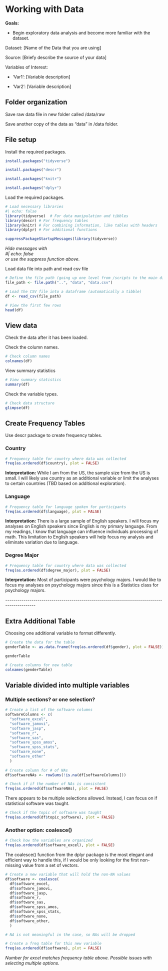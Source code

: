# Working with Data

**Goals:**

-   Begin exploratory data analysis and become more familiar with the dataset.

Dataset: \[Name of the Data that you are using\]

Source: \[Briefy describe the source of your data\]

Variables of Interest:

-   'Var1': \[Variable description\]

-   'Var2': \[Variable description\]

## Folder organization

Save raw data file in new folder called /data/raw

Save another copy of the data as "data" in /data folder.

## File setup

Install the required packages.

```r
install.packages("tidyverse")
```

```r
install.packages("descr")
```

```r
install.packages("knitr")
```

```r
install.packages("dplyr")
```

Load the required packages.

```r
# Load necessary libraries
#| echo: false
library(tidyverse)  # For data manipulation and tibbles
library(descr) # For frequency tables
library(knitr) # For combining information, like tables with headers
library(dplyr) # For additional functions
```

```r
suppressPackageStartupMessages(library(tidyverse))
```

*Hide messages with\
#\| echo: false\
or use the suppress function above.*

Load data file into path and read csv file

```r
# Define the file path (going up one level from /scripts to the main directory)
file_path <- file.path("..", "data", "data.csv")

# Load the CSV file into a dataframe (automatically a tibble)
df <- read_csv(file_path)

# View the first few rows
head(df)
```

## View data

Check the data after it has been loaded.

Check the column names.

```r
# Check column names
colnames(df)

```

View summary statistics

```r
# View summary statistics
summary(df)
```

Check the variable types.

```r
# Check data structure
glimpse(df)
```

## Create Frequency Tables

Use descr package to create frequency tables.

### Country

```r
# Frequency table for country where data was collected
freq(as.ordered(df$country), plot = FALSE)
```

**Interpretation:** While I am from the US, the sample size from the US is small. I will likely use country as an additional variable or limit the analyses to certain countries (TBD based on additional exploration).

### Language

```r
# Frequency table for language spoken for participants
freq(as.ordered(df$language), plot = FALSE)
```

**Interpretation:** There is a large sample of English speakers. I will focus my analyses on English speakers since English is my primary language. From my readings, I know that language can influence individuals processing of math. This limitation to English speakers will help focus my analysis and eliminate variation due to language.

### Degree Major

```r
# Frequency table for country where data was collected
freq(as.ordered(df$degree_major), plot = FALSE)
```

**Interpretation:** Most of participants were psychology majors. I would like to focus my analyses on psychology majors since this is a Statistics class for psychology majors.

\-\-\-\-\-\-\-\-\-\-\-\-\-\-\-\-\-\-\-\-\-\-\-\-\-\-\-\-\-\-\-\-\-\-\-\-\-\-\-\-\-\-\-\-\-\-\-\-\-\-\-\-\-\-\-\-\-\-\-\-\-\-\-\-\-\-\-\-\-\-\-\-\-\-\-\-\-\-\-\-\-\-\-\-\-\-\-\-\-\-\-\--

## Extra Additional Table

Choosing one additional variable to format differently.

```r
# Create the data for the table
genderTable <- as.data.frame(freq(as.ordered(df$gender), plot = FALSE))

genderTable
```

```r
# Create columns for new table
colnames(genderTable)
```

## Variable divided into multiple variables

### Multiple sections? or one selection?

```r
# Create a list of the software columns
softwareColumns <- c(
  "software_excel",
  "software_jamovi",
  "software_jasp",
  "software_r",
  "software_sas",
  "software_spss_amos",
  "software_spss_stats",
  "software_none",
  "software_other"
  )
  
# Create column for # of NAs 
df$softwareNAs <- rowSums(!is.na(df[softwareColumns]))

# Check if if the number of NAs is consistent
freq(as.ordered(df$softwareNAs), plot = FALSE)
```

There appears to be multiple selections allowed. Instead, I can focus on if statistical software was taught.

```r
# Check if the topic of software was taught
freq(as.ordered(df$topic_software), plot = FALSE)
```

### Another option: coalesce()

```r
# Check how the variables are organized
freq(as.ordered(df$software_excel), plot = FALSE)
```

The coalesce() function from the dplyr package is the most elegant and efficient way to handle this, if I would be only looking for the first non-missing value from a set of vectors.

```r
# Create a new variable that will hold the non-NA values
df$software <- coalesce(
  df$software_excel,
  df$software_jamovi,
  df$software_jasp,
  df$software_r,
  df$software_sas,
  df$software_spss_amos,
  df$software_spss_stats,
  df$software_none,
  df$software_other,
  )

# NA is not meaningful in the case, so NAs will be dropped

```

```r
# Create a freq table for this new variable
freq(as.ordered(df$software), plot = FALSE)
```

*Number for excel matches frequency table above. Possible issues with selecting multiple options.*

### 
